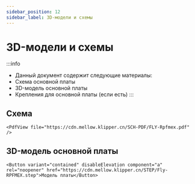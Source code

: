 ```yaml
---
sidebar_position: 12
sidebar_label: 3D-модели и схемы
---
```




# 3D-модели и схемы


:::info
* Данный документ содержит следующие материалы:
* Схема основной платы
* 3D-модель основной платы
* Крепления для основной платы (если есть)
:::

## Схема

    <PdfView file="https://cdn.mellow.klipper.cn/SCH-PDF/FLY-Rpfmex.pdf" />


## 3D-модель основной платы

    <Button variant="contained" disableElevation component="a" rel="noopener" href="https://cdn.mellow.klipper.cn/STEP/Fly-RPFMEX.step">Модель платы</Button>
